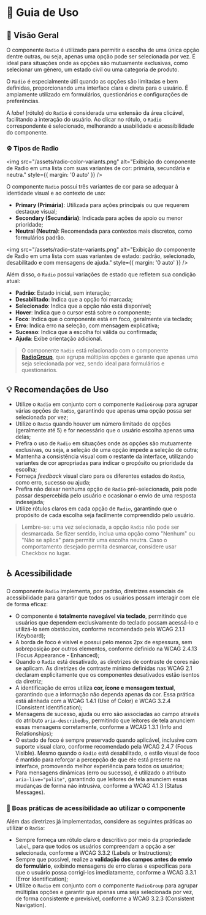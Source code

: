 
<Meta title="Componentes/Radio/Guia de Uso" />

# 🧭  Guia de Uso

## 📘 Visão Geral

O componente `Radio` é utilizado para permitir a escolha de uma única opção dentre outras, ou seja, apenas uma opção pode ser selecionada por vez. É ideal para situações onde as opções são mutuamente exclusivas, como selecionar um gênero, um estado civil ou uma categoria de produto.

O `Radio` é especialmente útil quando as opções são limitadas e bem definidas, proporcionando uma interface clara e direta para o usuário. É amplamente utilizado em formulários, questionários e configurações de preferências.

A *label* (rótulo) do `Radio` é considerada uma extensão da área clicável, facilitando a interação do usuário. Ao clicar no rótulo, o `Radio` correspondente é selecionado, melhorando a usabilidade e acessibilidade do componente.

### ⚙️ Tipos de Radio

<img src="/assets/radio-color-variants.png" alt="Exibição do componente de Radio em uma lista com suas variantes de cor: primária, secundária e neutra." style={{ margin: '0 auto' }} />

O componente `Radio` possui três variantes de cor para se adequar à identidade visual e ao contexto de uso:

- **Primary (Primária)**: Utilizada para ações principais ou que requerem destaque visual;
- **Secondary (Secundária)**: Indicada para ações de apoio ou menor prioridade;
- **Neutral (Neutra)**: Recomendada para contextos mais discretos, como formulários padrão.

<img src="/assets/radio-state-variants.png" alt="Exibição do componente de Radio em uma lista com suas variantes de estado: padrão, selecionado, desabilitado e com mensagens de ajuda." style={{ margin: '0 auto' }} />

Além disso, o `Radio` possui variações de estado que refletem sua condição atual:

- **Padrão**: Estado inicial, sem interação;
- **Desabilitado**: Indica que a opção foi marcada;
- **Selecionado**: Indica que a opção não está disponível;
- **Hover**: Indica que o cursor está sobre o componente;
- **Foco**: Indica que o componente está em foco, geralmente via teclado;
- **Erro**: Indica erro na seleção, com mensagem explicativa;
- **Sucesso**: Indica que a escolha foi válida ou confirmada;
- **Ajuda**: Exibe orientação adicional.

> O componente `Radio` está relacionado com o componente [**RadioGroup**](/docs/componentes-radiogroup-guia-de-uso--propriedades), que agrupa múltiplas opções e garante que apenas uma seja selecionada por vez, sendo ideal para formulários e questionários.

## 💡 Recomendações de Uso

- Utilize o `Radio` em conjunto com o componente `RadioGroup` para agrupar várias opções de `Radio`, garantindo que apenas uma opção possa ser selecionada por vez;
- Utilize o `Radio` quando houver um número limitado de opções (geralmente até 5) e for necessário que o usuário escolha apenas uma delas;
- Prefira o uso de `Radio` em situações onde as opções são mutuamente exclusivas, ou seja, a seleção de uma opção impede a seleção de outra;
- Mantenha a consistência visual com o restante da interface, utilizando variantes de cor apropriadas para indicar o propósito ou prioridade da escolha;
- Forneça *feedback* visual claro para os diferentes estados do `Radio`, como erro, sucesso ou ajuda;
- Prefira não deixar nenhuma opção de `Radio` pré-selecionada, pois pode passar despercebida pelo usuário e ocasionar o envio de uma resposta indesejada;
- Utilize rótulos claros em cada opção de `Radio`, garantindo que o propósito de cada escolha seja facilmente compreendido pelo usuário.

> Lembre-se: uma vez selecionada, a opção `Radio` não pode ser desmarcada. Se fizer sentido, inclua uma opção como "Nenhum" ou "Não se aplica" para permitir uma escolha neutra. Caso o comportamento desejado permita desmarcar, considere usar Checkbox no lugar.

## ♿ Acessibilidade

O componente `Radio` implementa, por padrão, diretrizes essenciais de acessibilidade para garantir que todos os usuários possam interagir com ele de forma eficaz:

- O componente é **totalmente navegável via teclado**, permitindo que usuários que dependem exclusivamente do teclado possam acessá-lo e utilizá-lo sem obstáculos, conforme recomendado pela <Link className="sb-unstyled text-sm" href="https://www.w3.org/WAI/WCAG21/Understanding/keyboard.html" target="_blank">WCAG 2.1.1 (Keyboard)</Link>;
- A borda de foco é visível e possui pelo menos 2px de espessura, sem sobreposição por outros elementos, conforme definido na <Link className="sb-unstyled text-sm" href="https://www.w3.org/WAI/WCAG22/Understanding/focus-appearance-enhanced" target="_blank">WCAG 2.4.13 (Focus Appearance - Enhanced)</Link>;
- Quando o `Radio` está desativado, as diretrizes de contraste de cores não se aplicam. As <Link className="sb-unstyled text-sm" href="https://www.w3.org/WAI/WCAG21/Understanding/contrast-minimum.html#inactive-controls" target="_blank">diretrizes de contraste mínimo definidas nas WCAG 2.1</Link> declaram explicitamente que os componentes desativados estão isentos da diretriz;
- A identificação de erros utiliza **cor, ícone e mensagem textual**, garantindo que a informação não dependa apenas da cor. Essa prática está alinhada com a <Link className="sb-unstyled text-sm" href="https://www.w3.org/WAI/WCAG21/Understanding/use-of-color" target="_blank">WCAG 1.4.1 (Use of Color)</Link> e <Link className="sb-unstyled text-sm" href="https://www.w3.org/WAI/WCAG21/Understanding/consistent-identification.html" target="_blank">WCAG 3.2.4 (Consistent Identification)</Link>;
- Mensagens de sucesso, ajuda ou erro são associadas ao campo através do atributo `aria-describedby`, permitindo que leitores de tela anunciem essas mensagens corretamente, conforme a <Link className="sb-unstyled text-sm" href="https://www.w3.org/WAI/WCAG21/Understanding/info-and-relationships.html" target="_blank">WCAG 1.3.1 (Info and Relationships)</Link>;
- O estado de foco é sempre preservado quando aplicável, inclusive com suporte visual claro, conforme recomendado pela <Link className="sb-unstyled text-sm" href="https://www.w3.org/WAI/WCAG21/Understanding/focus-visible" target="_blank">WCAG 2.4.7 (Focus Visible)</Link>. Mesmo quando o `Radio` está desabilitado, o estilo visual de foco é mantido para reforçar a percepção de que ele está presente na interface, promovendo melhor experiência para todos os usuários;
- Para mensagens dinâmicas (erro ou sucesso), é utilizado o atributo `aria-live="polite"`, garantindo que leitores de tela anunciem essas mudanças de forma não intrusiva, conforme a <Link className="sb-unstyled text-sm" href="https://www.w3.org/WAI/WCAG21/Understanding/status-messages.html" target="_blank">WCAG 4.1.3 (Status Messages)</Link>.

### 📌 Boas práticas de acessibilidade ao utilizar o componente

Além das diretrizes já implementadas, considere as seguintes práticas ao utilizar o `Radio`:

- Sempre forneça um rótulo claro e descritivo por meio da propriedade `label`, para que todos os usuários compreendam a opção a ser selecionada, conforme a <Link className="sb-unstyled text-sm" href="https://www.w3.org/WAI/WCAG21/Understanding/labels-or-instructions.html" target="_blank">WCAG 3.3.2 (Labels or Instructions)</Link>;
- Sempre que possível, realize a **validação dos campos antes do envio do formulário**, exibindo mensagens de erro claras e específicas para que o usuário possa corrigi-los imediatamente, conforme a <Link className="sb-unstyled text-sm" href="https://www.w3.org/WAI/WCAG21/Understanding/error-identification.html" target="_blank">WCAG 3.3.1 (Error Identification)</Link>;
- Utilize o `Radio` em conjunto com o componente `RadioGroup` para agrupar múltiplas opções e garantir que apenas uma seja selecionada por vez, de forma consistente e previsível, conforme a <Link className="sb-unstyled text-sm" href="https://www.w3.org/WAI/WCAG21/Understanding/consistent-navigation.html" target="_blank">WCAG 3.2.3 (Consistent Navigation)</Link>.